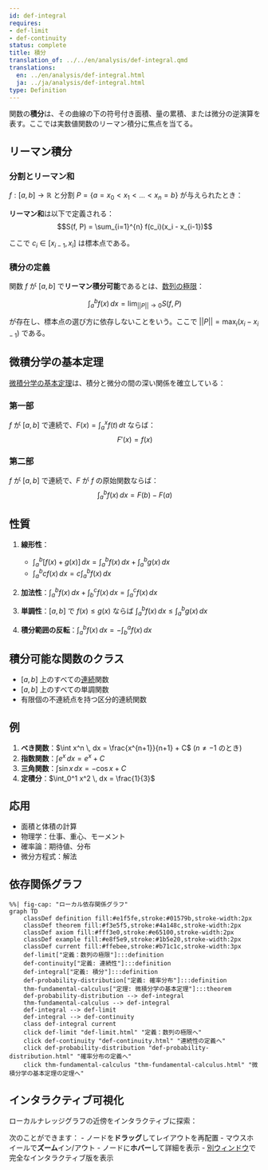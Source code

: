 ```yaml
---
id: def-integral
requires:
- def-limit
- def-continuity
status: complete
title: 積分
translation_of: ../../en/analysis/def-integral.qmd
translations:
  en: ../en/analysis/def-integral.html
  ja: ../ja/analysis/def-integral.html
type: Definition
---
```


関数の**積分**は、その曲線の下の符号付き面積、量の累積、または微分の逆演算を表す。ここでは実数値関数のリーマン積分に焦点を当てる。

## リーマン積分

### 分割とリーマン和

$f: [a,b] \to \mathbb{R}$ と分割 $P = \{a = x_0 < x_1 < ... < x_n = b\}$ が与えられたとき：

**リーマン和**は以下で定義される：
$$S(f, P) = \sum_{i=1}^{n} f(c_i)(x_i - x_{i-1})$$

ここで $c_i \in [x_{i-1}, x_i]$ は標本点である。

### 積分の定義

関数 $f$ が $[a,b]$ で**リーマン積分可能**であるとは、[数列の極限](def-limit.qmd)：

$$\int_a^b f(x) \, dx = \lim_{||P|| \to 0} S(f, P)$$

が存在し、標本点の選び方に依存しないことをいう。ここで $||P|| = \max_i (x_i - x_{i-1})$ である。

## 微積分学の基本定理

[微積分学の基本定理](thm-fundamental-calculus.qmd)は、積分と微分の間の深い関係を確立している：

### 第一部
$f$ が $[a,b]$ で連続で、$F(x) = \int_a^x f(t) \, dt$ ならば：
$$F'(x) = f(x)$$

### 第二部
$f$ が $[a,b]$ で連続で、$F$ が $f$ の原始関数ならば：
$$\int_a^b f(x) \, dx = F(b) - F(a)$$

## 性質

1. **線形性**：
   - $\int_a^b [f(x) + g(x)] \, dx = \int_a^b f(x) \, dx + \int_a^b g(x) \, dx$
   - $\int_a^b cf(x) \, dx = c\int_a^b f(x) \, dx$

2. **加法性**：$\int_a^b f(x) \, dx + \int_b^c f(x) \, dx = \int_a^c f(x) \, dx$

3. **単調性**：$[a,b]$ で $f(x) \leq g(x)$ ならば $\int_a^b f(x) \, dx \leq \int_a^b g(x) \, dx$

4. **積分範囲の反転**：$\int_a^b f(x) \, dx = -\int_b^a f(x) \, dx$

## 積分可能な関数のクラス

- $[a,b]$ 上のすべての[連続](def-continuity.qmd)関数
- $[a,b]$ 上のすべての単調関数
- 有限個の不連続点を持つ区分的連続関数

## 例

1. **べき関数**：$\int x^n \, dx = \frac{x^{n+1}}{n+1} + C$ ($n \neq -1$ のとき)
2. **指数関数**：$\int e^x \, dx = e^x + C$
3. **三角関数**：$\int \sin x \, dx = -\cos x + C$
4. **定積分**：$\int_0^1 x^2 \, dx = \frac{1}{3}$

## 応用

- 面積と体積の計算
- 物理学：仕事、重心、モーメント
- 確率論：期待値、分布
- 微分方程式：解法

## 依存関係グラフ

```mermaid
%%| fig-cap: "ローカル依存関係グラフ"
graph TD
    classDef definition fill:#e1f5fe,stroke:#01579b,stroke-width:2px
    classDef theorem fill:#f3e5f5,stroke:#4a148c,stroke-width:2px
    classDef axiom fill:#fff3e0,stroke:#e65100,stroke-width:2px
    classDef example fill:#e8f5e9,stroke:#1b5e20,stroke-width:2px
    classDef current fill:#ffebee,stroke:#b71c1c,stroke-width:3px
    def-limit["定義：数列の極限"]:::definition
    def-continuity["定義: 連続性"]:::definition
    def-integral["定義: 積分"]:::definition
    def-probability-distribution["定義: 確率分布"]:::definition
    thm-fundamental-calculus["定理: 微積分学の基本定理"]:::theorem
    def-probability-distribution --> def-integral
    thm-fundamental-calculus --> def-integral
    def-integral --> def-limit
    def-integral --> def-continuity
    class def-integral current
    click def-limit "def-limit.html" "定義：数列の極限へ"
    click def-continuity "def-continuity.html" "連続性の定義へ"
    click def-probability-distribution "def-probability-distribution.html" "確率分布の定義へ"
    click thm-fundamental-calculus "thm-fundamental-calculus.html" "微積分学の基本定理の定理へ"
```

## インタラクティブ可視化

ローカルナレッジグラフの近傍をインタラクティブに探索：

::: {.graph-viz data-id="def-integral" data-width="700" data-height="500"}
:::

次のことができます：
- ノードを**ドラッグ**してレイアウトを再配置
- マウスホイールで**ズーム**イン/アウト
- ノードに**ホバー**して詳細を表示
- [別ウィンドウ](../../output/interactive/ja/def-integral.html){target="_blank"}で完全なインタラクティブ版を表示
